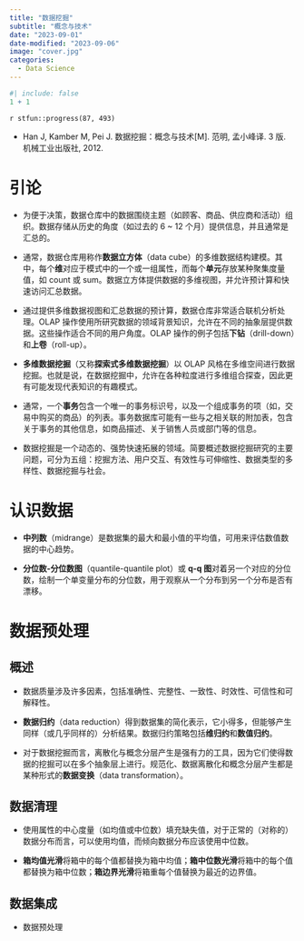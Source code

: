 ```yaml
---
title: "数据挖掘"
subtitle: "概念与技术"
date: "2023-09-01"
date-modified: "2023-09-06"
image: "cover.jpg"
categories: 
  - Data Science
---
```


```r
#| include: false
1 + 1
```

::: {.callout-note title='Progress'}
`r stfun::progress(87, 493)`
:::

::: {.callout-tip title="Learning Source"}
- Han J, Kamber M, Pei J. 数据挖掘：概念与技术[M]. 范明, 孟小峰译. 3 版. 机械工业出版社, 2012.
:::

# 引论

- 为便于决策，数据仓库中的数据围绕主题（如顾客、商品、供应商和活动）组织。数据存储从历史的角度（如过去的 6 ~ 12 个月）提供信息，并且通常是汇总的。

- 通常，数据仓库用称作**数据立方体**（data cube）的多维数据结构建模。其中，每个**维**对应于模式中的一个或一组属性，而每个**单元**存放某种聚集度量值，如 count 或 sum。数据立方体提供数据的多维视图，并允许预计算和快速访问汇总数据。

- 通过提供多维数据视图和汇总数据的预计算，数据仓库非常适合联机分析处理。OLAP 操作使用所研究数据的领域背景知识，允许在不同的抽象层提供数据。这些操作适合不同的用户角度。OLAP 操作的例子包括**下钻**（drill-down）和**上卷**（roll-up）。

- **多维数据挖掘**（又称**探索式多维数据挖掘**）以 OLAP 风格在多维空间进行数据挖掘。也就是说，在数据挖掘中，允许在各种粒度进行多维组合探查，因此更有可能发现代表知识的有趣模式。

- 通常，一个**事务**包含一个唯一的事务标识号，以及一个组成事务的项（如，交易中购买的商品）的列表。事务数据库可能有一些与之相关联的附加表，包含关于事务的其他信息，如商品描述、关于销售人员或部门等的信息。

- 数据挖掘是一个动态的、强势快速拓展的领域。简要概述数据挖掘研究的主要问题，可分为五组：挖掘方法、用户交互、有效性与可伸缩性、数据类型的多样性、数据挖掘与社会。

# 认识数据

- **中列数**（midrange）是数据集的最大和最小值的平均值，可用来评估数值数据的中心趋势。

- **分位数-分位数图**（quantile-quantile plot）或 **q-q 图**对着另一个对应的分位数，绘制一个单变量分布的分位数，用于观察从一个分布到另一个分布是否有漂移。

# 数据预处理

## 概述

- 数据质量涉及许多因素，包括准确性、完整性、一致性、时效性、可信性和可解释性。

- **数据归约**（data reduction）得到数据集的简化表示，它小得多，但能够产生同样（或几乎同样的）分析结果。数据归约策略包括**维归约**和**数值归约**。

- 对于数据挖掘而言，离散化与概念分层产生是强有力的工具，因为它们使得数据的挖掘可以在多个抽象层上进行。规范化、数据离散化和概念分层产生都是某种形式的**数据变换**（data transformation）。

## 数据清理

- 使用属性的中心度量（如均值或中位数）填充缺失值，对于正常的（对称的）数据分布而言，可以使用均值，而倾向数据分布应该使用中位数。

- **箱均值光滑**将箱中的每个值都替换为箱中均值；**箱中位数光滑**将箱中的每个值都替换为箱中位数；**箱边界光滑**将箱重每个值替换为最近的边界值。

## 数据集成












































::: {.callout-tip title="To be continued"}
- 数据预处理
:::

